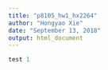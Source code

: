 ```yaml
---
title: "p8105_hw1_hx2264"
author: "Hongyao Xie"
date: "September 13, 2018"
output: html_document
---
```

```r
test 1 
```

